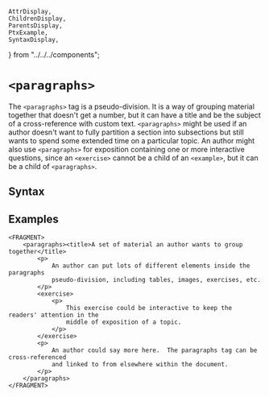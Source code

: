     AttrDisplay,
    ChildrenDisplay,
    ParentsDisplay,
    PtxExample,
    SyntaxDisplay,
} from "../../../components";

# `<paragraphs>`

The `<paragraphs>` tag is a pseudo-division. It is a way of grouping material together 
that doesn't get a number, but it can have a title and be the subject of a cross-reference 
with custom text.  `<paragraphs>` might be used if an author doesn't want to fully 
partition a section into subsections but still wants to spend some extended time on a particular 
topic. An author might also use `<paragraphs>` for exposition containing one or more 
interactive questions, since an `<exercise>` cannot be a child of an `<example>`, but it can be 
a child of `<paragraphs>`.

## Syntax

<SyntaxDisplay name="paragraphs" />

## Examples

```ptx-example
<FRAGMENT>
    <paragraphs><title>A set of material an author wants to group together</title>
        <p>
            An author can put lots of different elements inside the paragraphs
            pseudo-division, including tables, images, exercises, etc.
        </p>
        <exercise>
            <p>
                This exercise could be interactive to keep the readers' attention in the 
                middle of exposition of a topic.
            </p>
        </exercise>
        <p>
            An author could say more here.  The paragraphs tag can be cross-referenced
            and linked to from elsewhere within the document.
        </p>
    </paragraphs>
</FRAGMENT>
```


    
